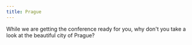```yaml
---
title: Prague
---
```


While we are getting the conference ready for you,
why don't you take a look at the beautiful city of Prague?
